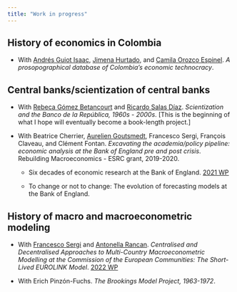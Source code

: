 ```yaml
---
title: "Work in progress"
---
```

## History of economics in Colombia
- With [Andrés Guiot Isaac](https://lac.web.ox.ac.uk/people/andres-m.-guiot-isaac), [Jimena Hurtado](https://economia.uniandes.edu.co/hurtado), and [Camila Orozco Espinel](https://sites.google.com/view/gihpte/miembros/camila-orozco-espinel). *A prosopographical database of Colombia's economic technocracy*.

## Central banks/scientization of central banks
- With [Rebeca Gómez Betancourt](http://triangle.ens-lyon.fr/spip.php?article1356) and [Ricardo Salas Díaz](https://sites.google.com/view/gihpte/miembros/ricardo-salas-d%C3%ADaz). *Scientization and the Banco de la República, 1960s - 2000s*. [This is the beginning of what I hope will eventually become a book-length project.]

- With Beatrice Cherrier, [Aurelien Goutsmedt](https://aurelien-goutsmedt.com/), Francesco Sergi, François Claveau, and Clément Fontan. *Excavating the academia/policy pipeline: economic analysis at the Bank of England pre and post crisis*. Rebuilding Macroeconomics - ESRC grant, 2019-2020. 

    - Six decades of economic research at the Bank of England. [2021 WP](https://www.rebuildingmacroeconomics.ac.uk/academia-policy-pipeline)

    - To change or not to change: The evolution of forecasting models at the Bank of England.

## History of macro and macroeconometric modeling
- With [Francesco Sergi](https://lipha.u-pec.fr/membres/membres-permanents/sergi-francesco) and [Antonella Rancan](https://www.google.com/url?q=http%3A%2F%2Fdocenti.unimol.it%2Findex.php%3Fu%3Dantonella.rancan%26id%3D8&sa=D&sntz=1&usg=AOvVaw1LQejk9Ul7pRmXaSBZPyRE). *Centralised and Decentralised Approaches to Multi-Country Macroeconometric Modelling at the Commission of the European Communities: The Short-Lived EUROLINK Model*. [2022 WP](https://ideas.repec.org/p/mol/ecsdps/esdp22081.html)

- With Erich Pinzón-Fuchs. *The Brookings Model Project, 1963-1972*.